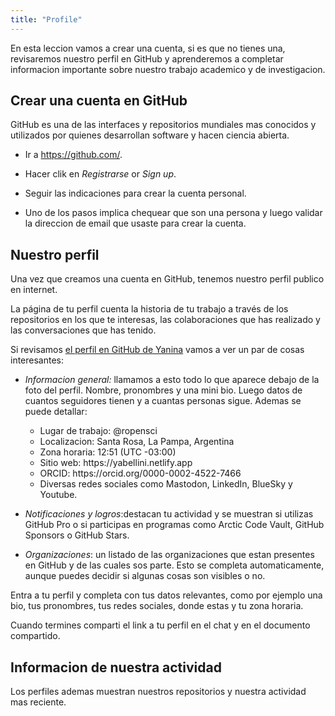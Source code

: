 ```yaml
---
title: "Profile"
---
```


En esta leccion vamos a crear una cuenta, si es que no tienes una, revisaremos nuestro perfil en GitHub y aprenderemos a completar informacion importante sobre nuestro trabajo academico y de investigacion. 

## Crear una cuenta en GitHub {-}

GitHub es una de las interfaces y repositorios mundiales mas conocidos y utilizados por quienes desarrollan software y hacen ciencia abierta.  

- Ir a <https://github.com/>.

- Hacer clik en _Registrarse_ or _Sign up_.

- Seguir las indicaciones para crear la cuenta personal.

- Uno de los pasos implica chequear que son una persona y luego validar la direccion de email que usaste para crear la cuenta. 


## Nuestro perfil

Una vez que creamos una cuenta en GitHub, tenemos nuestro perfil publico en internet. 

La página de tu perfil cuenta la historia de tu trabajo a través de los repositorios en los que te interesas, las colaboraciones que has realizado y las conversaciones que has tenido.

Si revisamos [el perfil en GitHub de Yanina](https://github.com/yabellini) vamos a ver un par de cosas interesantes:

- _Informacion general:_  llamamos a esto todo lo que aparece debajo de la foto del perfil.  Nombre, pronombres y una mini bio.  Luego datos de cuantos seguidores tienen y a cuantas personas sigue. Ademas se puede detallar:

  * Lugar de trabajo: @ropensci
  * Localizacion: Santa Rosa, La Pampa, Argentina
  * Zona horaria: 12:51 (UTC -03:00)
  * Sitio web: https://yabellini.netlify.app
  * ORCID: https://orcid.org/0000-0002-4522-7466
  * Diversas redes sociales como Mastodon, LinkedIn, BlueSky y Youtube. 

- _Notificaciones y logros_:destacan tu actividad y se muestran si utilizas GitHub Pro o si participas en programas como Arctic Code Vault, GitHub Sponsors o GitHub Stars.

- _Organizaciones_: un listado de las organizaciones que estan presentes en GitHub y de las cuales sos parte.  Esto se completa automaticamente, aunque puedes decidir si algunas cosas son visibles o no.

::: ejercicio

Entra a tu perfil y completa con tus datos relevantes, como por ejemplo una bio, tus pronombres, tus redes sociales, donde estas y tu zona horaria.

Cuando termines comparti el link a tu perfil en el chat y en el documento compartido. 

::: 

## Informacion de nuestra actividad

Los perfiles ademas muestran nuestros repositorios y nuestra actividad mas reciente. 


